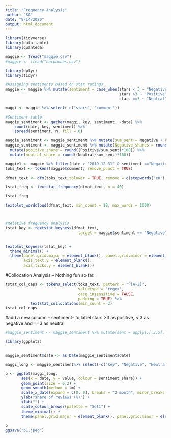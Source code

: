 ```yaml
---
title: "Frequency Analysis"
author: "SA"
date: "8/14/2020"
output: html_document
---
```


```r
library(tidyverse)
library(data.table)
library(quanteda)
```

```r

maggie <- fread("maggie.csv")
#maggie <- fread("earphones.csv")
```

```r
library(dplyr)
library(tidyr)

#Assigning sentiments based on star ratings
maggie <- maggie %>% mutate(sentiment = case_when(stars < 3 ~ "Negative",
                                                  stars >3 ~ "Positive",
                                                  stars ==3 ~ "Neutral"))

maggi <- maggie %>% select(-c("stars", "comment"))

#Sentiment table
maggie_sentiment <- gather(maggi, key, sentiment, -date) %>% 
    count(date, key, sentiment) %>% 
    spread(sentiment, n, fill = 0)

maggie_sentiment <- maggie_sentiment %>% mutate(sum_sent = Negative + Positive + Neutral)
maggie_sentiment <- maggie_sentiment %>% mutate(Negative_shares = round((Negative/sum_sent)*100)) %>% 
  mutate(positive_share = round((Positive/sum_sent)*100)) %>% 
  mutate(neutral_share = round((Neutral/sum_sent)*100))
```


```r

maggie1 <- maggie %>% filter(date > "2019-12-31" & sentiment =="Negative") 
toks_text <- tokens(maggie$comment, remove_punct = TRUE) 

dfmat_text <- dfm(toks_text,tolower = TRUE, remove = c(stopwords("en"), "maggie", "pack", "product", "noodles", "2", "packs", "family", "regular","can", "maggi", "even", "really", "packets", "since", "just", "got", "within", "also", "ki", "kar", "if", "the", "good"))

tstat_freq <- textstat_frequency(dfmat_text, n = 40)

tstat_freq

textplot_wordcloud(dfmat_text, min_count = 10, max_words = 1000)



#Relative frequency analysis
tstat_key <- textstat_keyness(dfmat_text, 
                                target = maggie$sentiment == "Negative")


textplot_keyness(tstat_key) +
  theme_minimal() +
  theme(panel.grid.major = element_blank(), panel.grid.minor = element_blank(), axis.title.y = element_blank(),
        axis.text.y = element_blank(),
        axis.ticks.y = element_blank())
```

#Collocation Analysis -- Nothing fun so far.
```r
tstat_col_caps <- tokens_select(toks_text, pattern = '^[A-Z]', 
                                valuetype = 'regex', 
                                case_insensitive = FALSE, 
                                padding = TRUE) %>% 
           textstat_collocations(min_count = 2)
tstat_col_caps
```

#add a new column -- sentiment-- to label stars >3 as positive, < 3 as negative and ==3 as neutral
```r

#maggie_sentiment <- maggie_sentiment %>% mutate(sent = apply(.[,3:5], 1, function(x) names(x)[which.max(x)]))
```

```r
library(ggplot2)


maggie_sentiment$date <- as.Date(maggie_sentiment$date)

maggi_long <- maggie_sentiment%>% select(-c("key", "Negative", "Neutral", "Positive", "sum_sent")) %>% filter(date > "2017-12-31")%>% gather("sentiment_share", "value",2:4)  # convert to long format

p <- ggplot(maggi_long,
       aes(x = date, y = value, colour = sentiment_share)) +
       geom_point(size = 0.2) +
       geom_smooth(method = lm) +
       scale_x_date(expand = c(0, 0), breaks = "2 month", minor_breaks = "4 week") + 
       ylab("share of reviews (%)") +
       xlab("") +
       scale_colour_brewer(palette = "Set1") + 
       theme_minimal() +
       theme(panel.grid.major = element_blank(), panel.grid.minor = element_blank(), axis.text.x = element_text(angle = 45))
  
p
ggsave("p1.jpeg")
```















